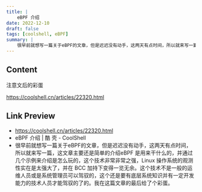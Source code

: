 ```yaml
---
title: |
    eBPF 介绍
date: 2022-12-10
draft: false
tags: [coolshell, eBPF]
summary: |
    很早前就想写一篇关于eBPF的文章，但是迟迟没有动手，这两天有点时间，所以就来写一篇，这文章主要还是简单的介绍eBPF 是用来干什么的，并通过几个示例来介绍是怎么玩的，这个技术非常非常之强，Linux 操作系统的观测性实在是太强大了，并在 BCC 加持下变得一览无余。这个技术不是一般的运维人员或是系统管理员可以驾驭的，这个还是要有底层系统知识并有一定开发能力的技术人员才能驾驭的了的。我在这篇文章的最后给了个彩蛋。
---
```


## Content

注意文后的彩蛋

https://coolshell.cn/articles/22320.html

## Link Preview

- https://coolshell.cn/articles/22320.html
- eBPF 介绍 | 酷 壳 - CoolShell
- 很早前就想写一篇关于eBPF的文章，但是迟迟没有动手，这两天有点时间，所以就来写一篇，这文章主要还是简单的介绍eBPF 是用来干什么的，并通过几个示例来介绍是怎么玩的，这个技术非常非常之强，Linux 操作系统的观测性实在是太强大了，并在 BCC 加持下变得一览无余。这个技术不是一般的运维人员或是系统管理员可以驾驭的，这个还是要有底层系统知识并有一定开发能力的技术人员才能驾驭的了的。我在这篇文章的最后给了个彩蛋。
